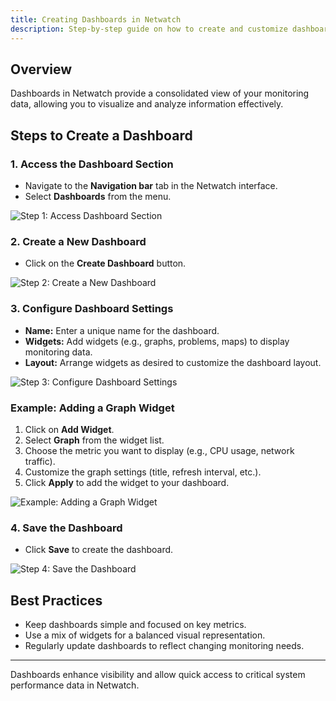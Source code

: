 ```yaml
---
title: Creating Dashboards in Netwatch
description: Step-by-step guide on how to create and customize dashboards in Netwatch.
---
```


## Overview
Dashboards in Netwatch provide a consolidated view of your monitoring data, allowing you to visualize and analyze information effectively.

## Steps to Create a Dashboard

### 1. **Access the Dashboard Section**
- Navigate to the **Navigation bar** tab in the Netwatch interface.
- Select **Dashboards** from the menu.

![Step 1: Access Dashboard Section](/images/dashboard-setup.png)

### 2. **Create a New Dashboard**
- Click on the **Create Dashboard** button.

![Step 2: Create a New Dashboard](/images/create-dashboard.png)

### 3. **Configure Dashboard Settings**
- **Name:** Enter a unique name for the dashboard.
- **Widgets:** Add widgets (e.g., graphs, problems, maps) to display monitoring data.
- **Layout:** Arrange widgets as desired to customize the dashboard layout.

![Step 3: Configure Dashboard Settings](/images/configure-dashboard.png)

### **Example: Adding a Graph Widget**

1. Click on **Add Widget**.
2. Select **Graph** from the widget list.
3. Choose the metric you want to display (e.g., CPU usage, network traffic).
4. Customize the graph settings (title, refresh interval, etc.).
5. Click **Apply** to add the widget to your dashboard.

![Example: Adding a Graph Widget](/images/add-graph-widget.png)

### 4. **Save the Dashboard**
- Click **Save** to create the dashboard.

![Step 4: Save the Dashboard](/images/save-dashboard.png)

## Best Practices
- Keep dashboards simple and focused on key metrics.
- Use a mix of widgets for a balanced visual representation.
- Regularly update dashboards to reflect changing monitoring needs.

---

Dashboards enhance visibility and allow quick access to critical system performance data in Netwatch.

